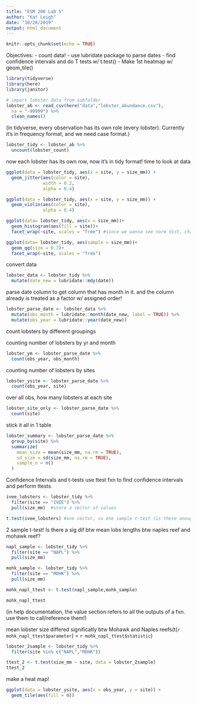 ```yaml
---
title: "ESM 206 Lab 5"
author: "Kat Leigh"
date: "10/28/2019"
output: html_document
---
```


```r
knitr::opts_chunk$set(echo = TRUE)
```

Objectives:
- count data!
- use lubridate package to parse dates
- find confidence intervals and do T tests w/ t.test()
- Make 1st heatmap w/ geom_tile()

```r
library(tidyverse)
library(here)
library(janitor)
```

```r
# import lobster data from subfolder
lobster_ab <- read_csv(here("data","lobster_abundance.csv"), 
  na = "-99999") %>% 
  clean_names()
```

(in tidyverse, every observation has its own role (every lobster). Currently it's in frequency format, and we need case format.)
```r
lobster_tidy <- lobster_ab %>% 
  uncount(lobster_count)
```
now each lobster has its own row, now it's in tidy format!
time to look at data
```r
ggplot(data = lobster_tidy, aes(x = site, y = size_mm)) + 
  geom_jitter(aes(color = site),
              width = 0.2,
              alpha = 0.4)

ggplot(data = lobster_tidy, aes(x = site, y = size_mm)) + 
  geom_violin(aes(color = site),
              alpha = 0.4)

ggplot(data= lobster_tidy, aes(x = size_mm))+
  geom_histogram(aes(fill = site))+
  facet_wrap(~site, scales = "free") #since we wanna see norm dist, change the scales, but usually don't do this if you're comparing ACROSS groups

ggplot(data= lobster_tidy, aes(sample = size_mm))+
  geom_qq(size = 0.7)+
  facet_wrap(~site, scales = "free")
```
convert data
```r
lobster_data <- lobster_tidy %>% 
  mutate(date_new = lubridate::mdy(date))
```

parse date column to get column that has month in it. and the column already is treated as a factor w/ assigned order!

```r
lobster_parse_date <- lobster_data %>% 
  mutate(obs_month = lubridate::month(date_new, label = TRUE)) %>% 
  mutate(obs_year = lubridate::year(date_new))
```
count lobsters by different groupings

counting number of lobsters by yr and month

```r
lobster_ym <- lobster_parse_date %>% 
  count(obs_year, obs_month)
```
counting number of lobsters by sites

```r
lobster_ysite <- lobster_parse_date %>% 
  count(obs_year, site)
```
over all obs, how many lobsters at each site

```r
lobster_site_only <- lobster_parse_date %>% 
  count(site)
```

stick it all in 1 table

```r
lobster_summary <- lobster_parse_date %>% 
  group_by(site) %>% 
  summarize(
    mean_size = mean(size_mm, na.rm = TRUE),
    sd_size = sd(size_mm, na.rm = TRUE),
    sample_n = n()
  )
```

Confidence Intervals and t-tests
use ttest fxn to find confidence intervals and perform ttests

```r
ivee_lobsters <- lobster_tidy %>% 
  filter(site == "IVEE") %>% 
  pull(size_mm)  #store a vector of values

t.test(ivee_lobsters) #one vector, so one sample t-test (is there anough evidence that the actual value is different from zero)
```

2 sample t-test!
Is there a sig dif btw mean lobs lengths btw naples reef and mohawk reef?

```r
napl_sample <- lobster_tidy %>% 
  filter(site == "NAPL") %>% 
  pull(size_mm)

mohk_sample <- lobster_tidy %>% 
  filter(site == "MOHK") %>% 
  pull(size_mm)

mohk_napl_ttest <- t.test(napl_sample,mohk_sample)

mohk_napl_ttest
```

(in help documentation, the value section refers to all the outputs of a fxn. use them to call/reference them!)

mean lobster size differed significatly btw Mohawk and Naples reefs(t(`r mohk_napl_ttest$parameter`) = `r mohk_napl_ttest$statistic`)

```r
lobster_2sample <- lobster_tidy %>% 
  filter(site %in% c("NAPL","MOHK"))

ttest_2 <- t.test(size_mm ~ site, data = lobster_2sample)
ttest_2
```

make a heat map!

```r
ggplot(data = lobster_ysite, aes(x = obs_year, y = site)) +
  geom_tile(aes(fill = n))
```


